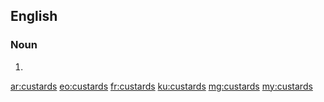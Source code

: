 ==English==

===Noun===
{{head|en|plural}}

# {{plural of|custard|lang=en}}

[[ar:custards]]
[[eo:custards]]
[[fr:custards]]
[[ku:custards]]
[[mg:custards]]
[[my:custards]]